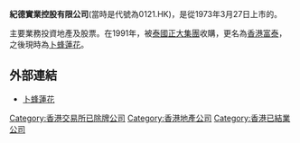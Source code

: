 '''紀德實業控股有限公司'''(當時是代號為0121.HK)，是從1973年3月27日上市的。

主要業務投資地產及股票。在1991年，被[[泰國|泰國]][[正大集團|正大集團]]收購，更名為[[香港富泰|香港富泰]]，之後現時為[[卜蜂蓮花|卜蜂蓮花]]。

==外部連結==
*[http://www.CPLOUTSCORP.HK 卜蜂蓮花]{{dead link|date=2018年1月 |bot=InternetArchiveBot |fix-attempted=yes }}


[[Category:香港交易所已除牌公司|Category:香港交易所已除牌公司]]
[[Category:香港地產公司|Category:香港地產公司]]
[[Category:香港已結業公司|Category:香港已結業公司]]